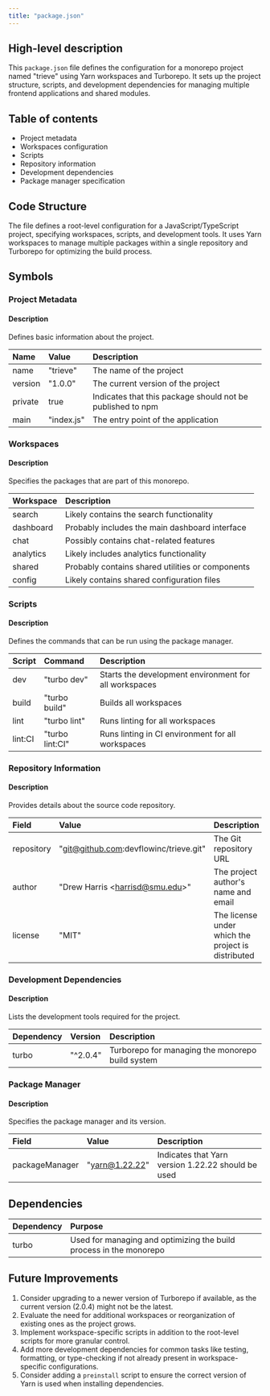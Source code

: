 ```yaml
---
title: "package.json"
---
```


## High-level description
This `package.json` file defines the configuration for a monorepo project named "trieve" using Yarn workspaces and Turborepo. It sets up the project structure, scripts, and development dependencies for managing multiple frontend applications and shared modules.

## Table of contents
- Project metadata
- Workspaces configuration
- Scripts
- Repository information
- Development dependencies
- Package manager specification

## Code Structure
The file defines a root-level configuration for a JavaScript/TypeScript project, specifying workspaces, scripts, and development tools. It uses Yarn workspaces to manage multiple packages within a single repository and Turborepo for optimizing the build process.

## Symbols

### Project Metadata
#### Description
Defines basic information about the project.

| Name | Value | Description |
|:-----|:------|:------------|
| name | "trieve" | The name of the project |
| version | "1.0.0" | The current version of the project |
| private | true | Indicates that this package should not be published to npm |
| main | "index.js" | The entry point of the application |

### Workspaces
#### Description
Specifies the packages that are part of this monorepo.

| Workspace | Description |
|:----------|:------------|
| search | Likely contains the search functionality |
| dashboard | Probably includes the main dashboard interface |
| chat | Possibly contains chat-related features |
| analytics | Likely includes analytics functionality |
| shared | Probably contains shared utilities or components |
| config | Likely contains shared configuration files |

### Scripts
#### Description
Defines the commands that can be run using the package manager.

| Script | Command | Description |
|:-------|:--------|:------------|
| dev | "turbo dev" | Starts the development environment for all workspaces |
| build | "turbo build" | Builds all workspaces |
| lint | "turbo lint" | Runs linting for all workspaces |
| lint:CI | "turbo lint:CI" | Runs linting in CI environment for all workspaces |

### Repository Information
#### Description
Provides details about the source code repository.

| Field | Value | Description |
|:------|:------|:------------|
| repository | "git@github.com:devflowinc/trieve.git" | The Git repository URL |
| author | "Drew Harris &lt;harrisd@smu.edu&gt;" | The project author's name and email |
| license | "MIT" | The license under which the project is distributed |

### Development Dependencies
#### Description
Lists the development tools required for the project.

| Dependency | Version | Description |
|:-----------|:--------|:------------|
| turbo | "^2.0.4" | Turborepo for managing the monorepo build system |

### Package Manager
#### Description
Specifies the package manager and its version.

| Field | Value | Description |
|:------|:------|:------------|
| packageManager | "yarn@1.22.22" | Indicates that Yarn version 1.22.22 should be used |

## Dependencies
| Dependency | Purpose |
|:-----------|:--------|
| turbo | Used for managing and optimizing the build process in the monorepo |

## Future Improvements
1. Consider upgrading to a newer version of Turborepo if available, as the current version (2.0.4) might not be the latest.
2. Evaluate the need for additional workspaces or reorganization of existing ones as the project grows.
3. Implement workspace-specific scripts in addition to the root-level scripts for more granular control.
4. Add more development dependencies for common tasks like testing, formatting, or type-checking if not already present in workspace-specific configurations.
5. Consider adding a `preinstall` script to ensure the correct version of Yarn is used when installing dependencies.